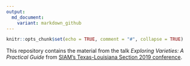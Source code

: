 ```yaml
---
output:
  md_document:
    variant: markdown_github
---
```


```r
knitr::opts_chunk$set(echo = TRUE, comment = "#", collapse = TRUE)
```

This repository contains the material from the talk _Exploring Varieties: A Practical Guide_ from [SIAM's Texas-Louisiana Section 2019 conference](http://faculty.smu.edu/sxu/SIAMTXLA19/index.html).
